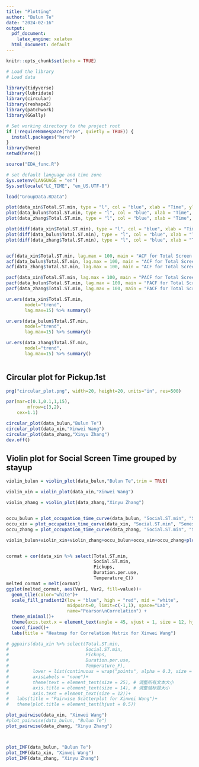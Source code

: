 ```yaml
---
title: "Plotting"
author: "Bulun Te"
date: "2024-02-16"
output:
  pdf_document: 
    latex_engine: xelatex
  html_document: default
---
```


```r
knitr::opts_chunk$set(echo = TRUE)
```


```r

# Load the library  
# Load data

library(tidyverse)
library(lubridate)
library(circular)
library(reshape2)
library(patchwork)
library(GGally)

# Set working directory to the project root
if (!requireNamespace("here", quietly = TRUE)) {
  install.packages("here")
}
library(here)
setwd(here())

source("EDA_func.R")

# set default language and time zone
Sys.setenv(LANGUAGE = "en")
Sys.setlocale("LC_TIME", "en_US.UTF-8")

load("GroupData.RData")

```

```r

plot(data_xin$Total.ST.min, type = "l", col = "blue", xlab = "Time", ylab = "Total Screen Time (min)", main = "Total Screen Time for Xinwei Wang")
plot(data_bulun$Total.ST.min, type = "l", col = "blue", xlab = "Time", ylab = "Total Screen Time (min)", main = "Total Screen Time for Bulun Te")
plot(data_zhang$Total.ST.min, type = "l", col = "blue", xlab = "Time", ylab = "Total Screen Time (min)", main = "Total Screen Time for Xinyu Zhang")

```

```r

plot(diff(data_xin$Total.ST.min), type = "l", col = "blue", xlab = "Time", ylab = "Total Screen Time (min)", main = "Total Screen Time for Xinwei Wang")
plot(diff(data_bulun$Total.ST.min), type = "l", col = "blue", xlab = "Time", ylab = "Total Screen Time (min)", main = "Total Screen Time for Bulun Te")
plot(diff(data_zhang$Total.ST.min), type = "l", col = "blue", xlab = "Time", ylab = "Total Screen Time (min)", main = "Total Screen Time for Xinyu Zhang")

```

```r

```




```r

acf(data_xin$Total.ST.min, lag.max = 100, main = "ACF for Total Screen Time for Xinwei Wang")
acf(data_bulun$Total.ST.min, lag.max = 100, main = "ACF for Total Screen Time for Bulun Te")
acf(data_zhang$Total.ST.min, lag.max = 100, main = "ACF for Total Screen Time for Xinyu Zhang")

```

```r

pacf(data_xin$Total.ST.min, lag.max = 100, main = "PACF for Total Screen Time for Xinwei Wang")
pacf(data_bulun$Total.ST.min, lag.max = 100, main = "PACF for Total Screen Time for Bulun Te")
pacf(data_zhang$Total.ST.min, lag.max = 100, main = "PACF for Total Screen Time for Xinyu Zhang")

```

```r

ur.ers(data_xin$Total.ST.min,
       model="trend",
       lag.max=15) %>% summary()

ur.ers(data_bulun$Total.ST.min,
       model="trend",
       lag.max=15) %>% summary()

ur.ers(data_zhang$Total.ST.min,
       model="trend",
       lag.max=15) %>% summary()

```

```r


```



## Circular plot for Pickup.1st

```r

png("circular_plot.png", width=20, height=20, units="in", res=500)

par(mar=c(0.1,0.1,1,15),
        mfrow=c(3,2),
    cex=1.1)

circular_plot(data_bulun,"Bulun Te")
circular_plot(data_xin,"Xinwei Wang")
circular_plot(data_zhang,"Xinyu Zhang")
dev.off()

```


## Violin plot for Social Screen Time grouped by stayup

```r

violin_bulun = violin_plot(data_bulun,"Bulun Te",trim = TRUE)

violin_xin = violin_plot(data_xin,"Xinwei Wang")

violin_zhang = violin_plot(data_zhang,"Xinyu Zhang")


occu_bulun = plot_occupation_time_curve(data_bulun, "Social.ST.min", "Semester", c(1, 0), c("blue", "red"),"Bulun Te")
occu_xin = plot_occupation_time_curve(data_xin, "Social.ST.min", "Semester", c(1, 0), c("blue", "red"),"Xinwei Wang")
occu_zhang = plot_occupation_time_curve(data_zhang, "Social.ST.min", "Semester", c(1, 0), c("blue", "red"),"Xinyu Zhang")

violin_bulun+violin_xin+violin_zhang+occu_bulun+occu_xin+occu_zhang+plot_layout(ncol = 3)



```


```r

cormat = cor(data_xin %>% select(Total.ST.min,
                                 Social.ST.min,
                                 Pickups,
                                 Duration.per.use,
                                 Temperature_C))
melted_cormat = melt(cormat)
ggplot(melted_cormat, aes(Var1, Var2, fill=value))+
  geom_tile(color="white")+
  scale_fill_gradient2(low = "blue", high = "red", mid = "white", 
                       midpoint=0, limit=c(-1,1), space="Lab", 
                       name="Pearson\nCorrelation") +
  theme_minimal()+ 
  theme(axis.text.x = element_text(angle = 45, vjust = 1, size = 12, hjust = 1))+
  coord_fixed()+
  labs(title = "Heatmap for Correlation Matrix for Xinwei Wang")

```


```r

# ggpairs(data_xin %>% select(Total.ST.min,
#                             Social.ST.min,
#                             Pickups,
#                             Duration.per.use,
#                             Temperature_F),
#         lower = list(continuous = wrap("points", alpha = 0.3, size = 2.5)), 
#         axisLabels = "none")+
#         theme(text = element_text(size = 25), # 调整所有文本大小
#         axis.title = element_text(size = 14), # 调整轴标题大小
#         axis.text = element_text(size = 12))+
#   labs(title = "Pairwise Scatterplot for Xinwei Wang")+
#   theme(plot.title = element_text(hjust = 0.5))

plot_pairwise(data_xin, "Xinwei Wang")
#plot_pairwise(data_bulun, "Bulun Te")
plot_pairwise(data_zhang, "Xinyu Zhang")




```



```r



plot_IMF(data_bulun, "Bulun Te")
plot_IMF(data_xin, "Xinwei Wang")
plot_IMF(data_zhang, "Xinyu Zhang")



```

```r

```






